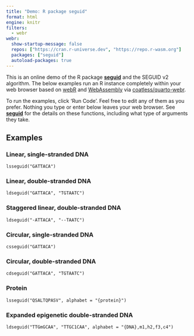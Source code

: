 ```yaml
---
title: "Demo: R package seguid"
format: html
engine: knitr
filters:
  - webr
webr:
  show-startup-message: false
  repos: ["https://cran.r-universe.dev", "https://repo.r-wasm.org"]
  packages: ["seguid"]
  autoload-packages: true
---
```


This is an online demo of the R package **[seguid]** and the SEGUID v2
algorithm.  The below examples run an R instance completely within
your web browser based on [webR] and [WebAssembly] via
[coatless/quarto-webr].

To run the examples, click 'Run Code'. Feel free to edit any of them
as you prefer. Nothing you type or enter below leaves your web
browser.  See **[seguid]** for the details on these functions,
including what type of arguments they take.


## Examples

### Linear, single-stranded DNA

```webr-r
lsseguid("GATTACA")
```

### Linear, double-stranded DNA

```webr-r
ldseguid("GATTACA", "TGTAATC")
```

### Staggered linear, double-stranded DNA

```webr-r
ldseguid("-ATTACA", "--TAATC")
```

### Circular, single-stranded DNA

```webr-r
csseguid("GATTACA")
```

### Circular, double-stranded DNA

```webr-r
cdseguid("GATTACA", "TGTAATC")
```

### Protein

```webr-r
lsseguid("QSALTQPASV", alphabet = "{protein}")
```


### Expanded epigenetic double-stranded DNA

```webr-r
ldseguid("TTGmGCAA", "TTGC1CAA", alphabet = "{DNA},m1,h2,f3,c4")
```



[seguid]: https://seguid-r.seguid.org/
[webR]: https://docs.r-wasm.org/webr/latest/
[WebAssembly]: https://webassembly.org/
[coatless/quarto-webr]: https://github.com/coatless/quarto-webr
